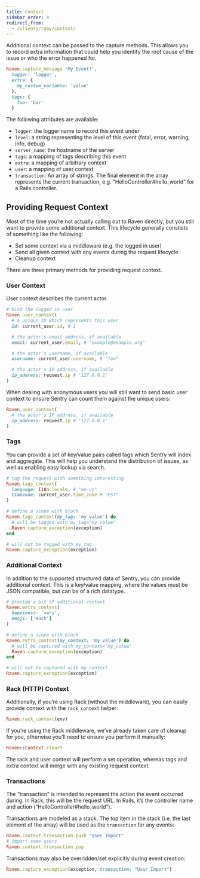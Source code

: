 ```yaml
---
title: Context
sidebar_order: 4
redirect_from:
  - /clients/ruby/context/
---
```


Additional context can be passed to the capture methods. This allows you to record extra information that could help you identify the root cause of the issue or who the error happened for.

```ruby
Raven.capture_message 'My Event!',
  logger: 'logger',
  extra: {
    my_custom_variable: 'value'
  },
  tags: {
    foo: 'bar'
  }
```

The following attributes are available:

- `logger`: the logger name to record this event under
- `level`: a string representing the level of this event (fatal, error, warning, info, debug)
- `server_name`: the hostname of the server
- `tags`: a mapping of tags describing this event
- `extra`: a mapping of arbitrary context
- `user`: a mapping of user context
- `transaction`: An array of strings. The final element in the array represents the current transaction, e.g. “HelloController#hello_world” for a Rails controller.

## Providing Request Context

Most of the time you’re not actually calling out to Raven directly, but you still want to provide some additional context. This lifecycle generally constists of something like the following:

- Set some context via a middleware (e.g. the logged in user)
- Send all given context with any events during the request lifecycle
- Cleanup context

There are three primary methods for providing request context.

### User Context

User context describes the current actor.

```ruby
# bind the logged in user
Raven.user_context(
  # a unique ID which represents this user
  id: current_user.id, # 1

  # the actor's email address, if available
  email: current_user.email, # "example@example.org"

  # the actor's username, if available
  username: current_user.username, # "foo"

  # the actor's IP address, if available
  ip_address: request.ip # '127.0.0.1'
)
```

When dealing with anonymous users you will still want to send basic user context to ensure Sentry can count them against the unique users:

```ruby
Raven.user_context(
  # the actor's IP address, if available
  ip_address: request.ip # '127.0.0.1'
)
```

### Tags

You can provide a set of key/value pairs called tags which Sentry will index and aggregate. This will help you understand the distribution of issues, as well as enabling easy lookup via search.

```ruby
# tag the request with something interesting
Raven.tags_context(
  language: I18n.locale, # "en-us"
  timezone: current_user.time_zone # "PST"
)

# define a scope with block
Raven.tags_context(my_tag: 'my value') do
  # will be tagged with my_tag="my value"
  Raven.capture_exception(exception)
end

# will not be tagged with my_tag
Raven.capture_exception(exception)
```

### Additional Context

In addition to the supported structured data of Sentry, you can provide additional context. This is a key/value mapping, where the values must be JSON compatible, but can be of a rich datatype.

```ruby
# provide a bit of additional context
Raven.extra_context(
  happiness: 'very',
  emoji: ['much']
)

# define a scope with block
Raven.extra_context(my_context: 'my value') do
  # will be captured with my_context="my_value"
  Raven.capture_exception(exception)
end

# will not be captured with my_context
Raven.capture_exception(exception)
```

### Rack (HTTP) Context

Additionally, if you’re using Rack (without the middleware), you can easily provide context with the `rack_context` helper:

```ruby
Raven.rack_context(env)
```

If you’re using the Rack middleware, we’ve already taken care of cleanup for you, otherwise you’ll need to ensure you perform it manually:

```ruby
Raven::Context.clear!
```

The rack and user context will perform a set operation, whereas tags and extra context will merge with any existing request context.

### Transactions

The “transaction” is intended to represent the action the event occurred during. In Rack, this will be the request URL. In Rails, it’s the controller name and action (“HelloController#hello_world”).

Transactions are modeled as a stack. The top item in the stack (i.e. the last element of the array) will be used as the `transaction` for any events:

```ruby
Raven.context.transaction.push "User Import"
# import some users
Raven.context.transaction.pop
```

Transactions may also be overridden/set explicitly during event creation:

```ruby
Raven.capture_exception(exception, transaction: "User Import")
```
